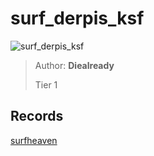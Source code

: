 
# surf_derpis_ksf

![surf_derpis_ksf](https://raw.githubusercontent.com/Sayt123/SurfMapPics/Maps-and-bonuses/csgo/surf_derpis_ksf.jpg)

> Author: **Diealready**
>
> Tier 1

## Records

[surfheaven](https://surfheaven.eu/map/surf_derpis_ksf)

